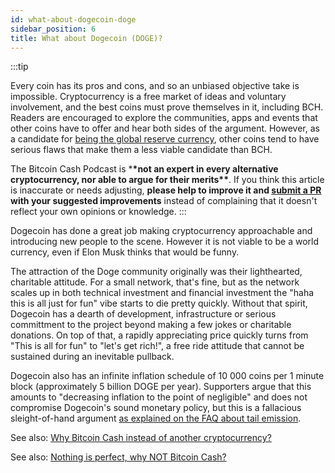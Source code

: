 ```yaml
---
id: what-about-dogecoin-doge
sidebar_position: 6
title: What about Dogecoin (DOGE)?
---
```


:::tip

Every coin has its pros and cons, and so an unbiased objective take is impossible. Cryptocurrency is a free market of ideas and voluntary involvement, and the best coins must prove themselves in it, including BCH. Readers are encouraged to explore the communities, apps and events that other coins have to offer and hear both sides of the argument. However, as a candidate for [being the global reserve currency](/faqs/Global-Reserve-Currency/what-do-you-mean-global-reserve-currency), other coins tend to have serious flaws that make them a less viable candidate than BCH.

The Bitcoin Cash Podcast is \***\*not an expert in every alternative cryptocurrency, nor able to argue for their merits\*\***. If you think this article is inaccurate or needs adjusting, **please help to improve it and [submit a PR](https://github.com/JeremyEllingham/bitcoincashpodcast-v2) with your suggested improvements** instead of complaining that it doesn't reflect your own opinions or knowledge.
:::

Dogecoin has done a great job making cryptocurrency approachable and introducing new people to the scene. However it is not viable to be a world currency, even if Elon Musk thinks that would be funny.

The attraction of the Doge community originally was their lighthearted, charitable attitude. For a small network, that's fine, but as the network scales up in both technical investment and financial investment the "haha this is all just for fun" vibe starts to die pretty quickly. Without that spirit, Dogecoin has a dearth of development, infrastructure or serious committment to the project beyond making a few jokes or charitable donations. On top of that, a rapidly appreciating price quickly turns from "This is all for fun" to "let's get rich!", a free ride attitude that cannot be sustained during an inevitable pullback.

Dogecoin also has an infinite inflation schedule of 10 000 coins per 1 minute block (approximately 5 billion DOGE per year). Supporters argue that this amounts to "decreasing inflation to the point of negligible" and does not compromise Dogecoin's sound monetary policy, but this is a fallacious sleight-of-hand argument [as explained on the FAQ about tail emission](/faqs/BCH/will-bitcoin-cash-add-tail-emission).

See also: [Why Bitcoin Cash instead of another cryptocurrency?](/faqs/BCH/why-bitcoin-cash)

See also: [Nothing is perfect, why NOT Bitcoin Cash?](/faqs/BCH/why-not-bitcoin-cash)
